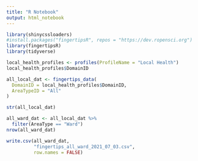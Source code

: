 ```yaml
---
title: "R Notebook"
output: html_notebook
---
```


```r
library(shinycssloaders)
#install.packages("fingertipsR", repos = "https://dev.ropensci.org")
library(fingertipsR)
library(tidyverse)
```


```r
local_health_profiles <- profiles(ProfileName = "Local Health")
local_health_profiles$DomainID
```



```r
all_local_dat <- fingertips_data(
  DomainID = local_health_profiles$DomainID,
  AreaTypeID = "All"
)
```


```r
str(all_local_dat)
```

```r
all_ward_dat <- all_local_dat %>%
  filter(AreaType == "Ward")
nrow(all_ward_dat)
```


```r
write.csv(all_ward_dat,
          "fingertips_all_ward_2021_07_03.csv",
          row.names = FALSE)
```






